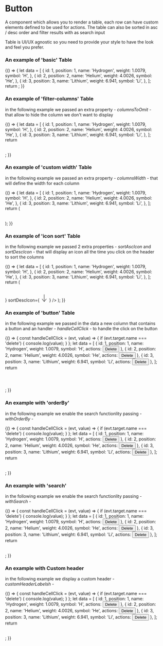 
<Meta title="DCXLibrary/Table" component={Table} />

# Button

A component which allows you to render a table, each row can have custom elements defined to be used for actions. The table can also be sorted in asc / desc order and filter results with as search input

Table is UI/UX agnostic so you need to provide your style to have the look
and feel you prefer.

### An example of 'basic' Table

<Canvas>
  <Story name="basic">
    {() => {
      let data = [
        {
          id: 1,
          position: 1,
          name: 'Hydrogen',
          weight: 1.0079,
          symbol: 'H',
        },
        {
          id: 2,
          position: 2,
          name: 'Helium',
          weight: 4.0026,
          symbol: 'He',
        },
        {
          id: 3,
          position: 3,
          name: 'Lithium',
          weight: 6.941,
          symbol: 'Li',
        },
      ];
      return <Table dataSource={data} />;
    }}
  </Story>
</Canvas>

### An example of 'filter-columns' Table

in the following example we passed an extra property - _columnsToOmit_ - that allow to hide the column we don't want to display

<Canvas>
  <Story name="hide-columns">
    {() => {
      let data = [
        {
          id: 1,
          position: 1,
          name: 'Hydrogen',
          weight: 1.0079,
          symbol: 'H',
        },
        {
          id: 2,
          position: 2,
          name: 'Helium',
          weight: 4.0026,
          symbol: 'He',
        },
        {
          id: 3,
          position: 3,
          name: 'Lithium',
          weight: 6.941,
          symbol: 'Li',
        },
      ];
      return <Table dataSource={data} columnsToOmit={['symbol']} />;
    }}
  </Story>
</Canvas>

### An example of 'custom width' Table

in the following example we passed an extra property - _columnsWidth_ - that will define the width for each column

<Canvas>
  <Story name="width-columns">
    {() => {
      let data = [
        {
          id: 1,
          position: 1,
          name: 'Hydrogen',
          weight: 1.0079,
          symbol: 'H',
        },
        {
          id: 2,
          position: 2,
          name: 'Helium',
          weight: 4.0026,
          symbol: 'He',
        },
        {
          id: 3,
          position: 3,
          name: 'Lithium',
          weight: 6.941,
          symbol: 'Li',
        },
      ];
      return (
        <Table
          dataSource={data}
          columnsWidth={['100px', '20%', '30%', '40%']}
        />
      );
    }}
  </Story>
</Canvas>

### An example of 'icon sort' Table

in the following example we passed 2 extra properties - _sortAscIcon_ and _sortDescIcon_ - that will display an icon all the time you click on the header to sort the columns

<Canvas>
  <Story name="icon-sort">
    {() => {
      let data = [
        {
          id: 1,
          position: 1,
          name: 'Hydrogen',
          weight: 1.0079,
          symbol: 'H',
        },
        {
          id: 2,
          position: 2,
          name: 'Helium',
          weight: 4.0026,
          symbol: 'He',
        },
        {
          id: 3,
          position: 3,
          name: 'Lithium',
          weight: 6.941,
          symbol: 'Li',
        },
      ];
      return (
        <Table
          dataSource={data}
          sortAscIcon={
            <svg width="24" height="24" xmlns="http://www.w3.org/2000/svg" fillRule="evenodd" clipRule="evenodd"><path d="M11 2.206l-6.235 7.528-.765-.645 7.521-9 7.479 9-.764.646-6.236-7.53v21.884h-1v-21.883z"/></svg>
        }
        sortDescIcon={
          <svg width="24" height="24" xmlns="http://www.w3.org/2000/svg" fillRule="evenodd" clipRule="evenodd"><path d="M11 21.883l-6.235-7.527-.765.644 7.521 9 7.479-9-.764-.645-6.236 7.529v-21.884h-1v21.883z"/></svg>
        }
        />
      );
    }}
  </Story>
</Canvas>

### An example of 'button' Table

in the following example we passed in the data a new column that contains a button and an handler - _handleCellClick_ - to handle the click on the button

<Canvas>
  <Story name="button">
    {() => {
      const handleCellClick = (evt, value) => {
        if (evt.target.name === 'delete') {
         console.log(value);
        }
      };
      let data = [
        {
          id: 1,
          position: 1,
          name: 'Hydrogen',
          weight: 1.0079,
          symbol: 'H',
          actions:  <button className="btn btn-danger" name="delete">Delete</button>
        },
        {
          id: 2,
          position: 2,
          name: 'Helium',
          weight: 4.0026,
          symbol: 'He',
          actions:  <button className="btn btn-danger" name="delete">Delete</button>
        },
        {
          id: 3,
          position: 3,
          name: 'Lithium',
          weight: 6.941,
          symbol: 'Li',
          actions:  <button className="btn btn-danger" name="delete">Delete</button>
        },
      ];
      return <Table dataSource={data} handleCellClick={handleCellClick}/>;
    }}
  </Story>
</Canvas>

### An example with 'orderBy'

in the following example we enable the search functionlity passing - _withOrderBy_ -

<Canvas>
  <Story name="orderBy">
    {() => {
      const handleCellClick = (evt, value) => {
        if (evt.target.name === 'delete') {
         console.log(value);
        }
      };
      let data = [
        {
          id: 1,
          position: 1,
          name: 'Hydrogen',
          weight: 1.0079,
          symbol: 'H',
          actions:  <button className="btn btn-danger" name="delete">Delete</button>
        },
        {
          id: 2,
          position: 2,
          name: 'Helium',
          weight: 4.0026,
          symbol: 'He',
          actions:  <button className="btn btn-danger" name="delete">Delete</button>
        },
        {
          id: 3,
          position: 3,
          name: 'Lithium',
          weight: 6.941,
          symbol: 'Li',
          actions:  <button className="btn btn-danger" name="delete">Delete</button>
        },
      ];
      return <Table dataSource={data} handleCellClick={handleCellClick} withOrderBy={true}/>;
    }}
  </Story>
</Canvas>

### An example with 'search'

in the following example we enable the search functionlity passing - _withSearch_ -

<Canvas>
  <Story name="search">
    {() => {
      const handleCellClick = (evt, value) => {
        if (evt.target.name === 'delete') {
         console.log(value);
        }
      };
      let data = [
        {
          id: 1,
          position: 1,
          name: 'Hydrogen',
          weight: 1.0079,
          symbol: 'H',
          actions:  <button className="btn btn-danger" name="delete">Delete</button>
        },
        {
          id: 2,
          position: 2,
          name: 'Helium',
          weight: 4.0026,
          symbol: 'He',
          actions:  <button className="btn btn-danger" name="delete">Delete</button>
        },
        {
          id: 3,
          position: 3,
          name: 'Lithium',
          weight: 6.941,
          symbol: 'Li',
          actions:  <button className="btn btn-danger" name="delete">Delete</button>
        },
      ];
      return <Table dataSource={data} handleCellClick={handleCellClick} withSearch={true}/>;
    }}
  </Story>
</Canvas>

### An example with Custom header

in the following example we display a custom header - _customHeaderLabelsh_ -

<Canvas>
  <Story name="custom-header">
    {() => {
      const handleCellClick = (evt, value) => {
        if (evt.target.name === 'delete') {
         console.log(value);
        }
      };
      let data = [
        {
          id: 1,
          position: 1,
          name: 'Hydrogen',
          weight: 1.0079,
          symbol: 'H',
          actions:  <button className="btn btn-danger" name="delete">Delete</button>
        },
        {
          id: 2,
          position: 2,
          name: 'Helium',
          weight: 4.0026,
          symbol: 'He',
          actions:  <button className="btn btn-danger" name="delete">Delete</button>
        },
        {
          id: 3,
          position: 3,
          name: 'Lithium',
          weight: 6.941,
          symbol: 'Li',
          actions:  <button className="btn btn-danger" name="delete">Delete</button>
        },
      ];
      return <Table dataSource={data} handleCellClick={handleCellClick} withSearch={true} customHeaderLabels={[
            { label: 'Test', data: 'id' },
            { label: 'position', data: 'position' },
            { label: 'name', data: 'name' },
            { label: 'weight', data: 'weight' },
            { label: 'symbol', data: 'symbol' },
            { label: 'actions', data: 'actions' },
          ]}/>;
    }}
  </Story>
</Canvas>

```js
```

<Props of={Table} />

